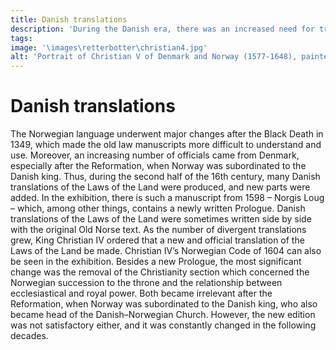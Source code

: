 ```yaml
---
title: Danish translations
description: 'During the Danish era, there was an increased need for translations of the Laws of the Land.'
tags:
image: '\images\retterbotter\christian4.jpg'
alt: 'Portrait of Christian V of Denmark and Norway (1577-1648), painted by Pieter Isaacz between 1611 and 1616.' 
---
```



# Danish translations

<Container stil="initial side">
    The Norwegian language underwent major changes after the Black Death in 1349, which made the old law manuscripts more difficult to understand and use. 
    Moreover, an increasing number of officials came from Denmark, especially after the Reformation, when Norway was subordinated to the Danish king. 
    Thus, during the second half of the 16th century, many Danish translations of the Laws of the Land were produced, and new parts were added. 
    In the exhibition, there is such a manuscript from 1598 – Norgis Loug – which, among other things, contains a newly written Prologue. 
    Danish translations of the Laws of the Land were sometimes written side by side with the original Old Norse text. 
    As the number of divergent translations grew, King Christian IV ordered that a new and official translation of the Laws of the Land be made. 
    Christian IV’s Norwegian Code of 1604 can also be seen in the exhibition. 
    Besides a new Prologue, the most significant change was the removal of the Christianity section which concerned the Norwegian succession to the throne and the relationship between ecclesiastical and royal power. 
    Both became irrelevant after the Reformation, when Norway was subordinated to the Danish king, who also became head of the Danish–Norwegian Church. 
    However, the new edition was not satisfactory either, and it was constantly changed in the following decades.
</Container>

<Work id="ubb-ms-0065" />
<Spacer height={170}/>
